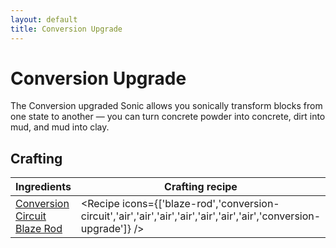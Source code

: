 ```yaml
---
layout: default
title: Conversion Upgrade
---
```



Conversion Upgrade
===================

The Conversion upgraded Sonic allows you sonically transform blocks from one state to another — you can turn concrete powder into concrete, dirt into mud, and mud into clay.

## Crafting

| Ingredients | Crafting recipe |
| ----------- | --------------- |
| [Conversion Circuit](/recipes/sonic-circuits/conversion-circuit)<br/>[Blaze Rod](https://minecraft.wiki/w/Blaze_Rod) | <Recipe icons={['blaze-rod','conversion-circuit','air','air','air','air','air','air','air','conversion-upgrade']} /> |
